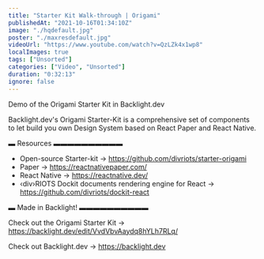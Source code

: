 ```yaml
---
title: "Starter Kit Walk-through | Origami"
publishedAt: "2021-10-16T01:34:10Z"
image: "./hqdefault.jpg"
poster: "./maxresdefault.jpg"
videoUrl: "https://www.youtube.com/watch?v=QzLZk4x1wp8"
localImages: true
tags: ["Unsorted"]
categories: ["Video", "Unsorted"]
duration: "0:32:13"
ignore: false
---
```


Demo of the Origami Starter Kit in Backlight.dev

Backlight.dev's Origami Starter-Kit is a comprehensive set of components to let build you own Design System based on React Paper and React Native.

▬ Resources ▬▬▬▬▬▬▬▬▬▬

- Open-source Starter-kit → https://github.com/divriots/starter-origami
- Paper → https://reactnativepaper.com/
- React Native → https://reactnative.dev/
- ‹div›RIOTS Dockit documents rendering engine for React → https://github.com/divriots/dockit-react

▬ Made in Backlight! ▬▬▬▬▬▬▬▬▬▬

Check out the Origami Starter Kit → https://backlight.dev/edit/VvdVbvAaydq8hYLh7RLq/

Check out Backlight.dev → https://backlight.dev
